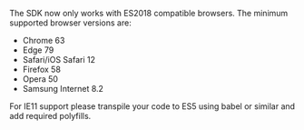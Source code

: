 The SDK now only works with ES2018 compatible browsers. The minimum supported browser versions are:

- Chrome 63
- Edge 79
- Safari/iOS Safari 12
- Firefox 58
- Opera 50
- Samsung Internet 8.2

For IE11 support please transpile your code to ES5 using babel or similar and add required polyfills.
